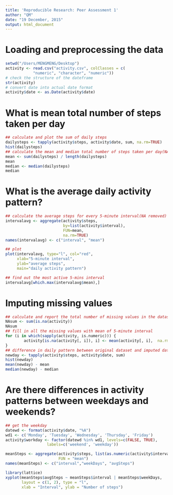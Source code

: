 ```yaml
---
title: 'Reproducible Research: Peer Assessment 1'
author: "QM"
date: "19 December, 2015"
output: html_document
---
```


# Loading and preprocessing the data
```r
setwd("/Users/MENGMENG/Desktop")
activity <- read.csv("activity.csv", colClasses = c(
            "numeric", "character", "numeric"))
# check the structure of the dateframe
str(activity)
# convert date into actual date format
activity$date <- as.Date(activity$date)
```
# What is mean total number of steps taken per day
```r
## calculate and plot the sum of daily steps
dailysteps <- tapply(activity$steps, activity$date, sum, na.rm=TRUE)
hist(dailysteps)
## calculate the mean and median total number of steps taken per day(NA removed)
mean <- sum(dailysteps) / length(dailysteps)
mean
median <- median(dailysteps)
median
```
# What is the average daily activity pattern?
```r
## calculate the average steps for every 5-minute interval(NA removed)
intervalavg <- aggregate(activity$steps,
                         by=list(activity$interval),
                         FUN=mean,
                         na.rm=TRUE)
names(intervalavg) <- c("interval", "mean")
```
```r
## plot 
plot(intervalavg, type="l", col="red", 
     xlab="5-minute interval",
     ylab="average steps",
     main="daily activity pattern")
```
```r
## find out the most active 5-mins interval
intervalavg[which.max(intervalavg$mean),]
```
# Imputing missing values
```r
## calculate and report the total number of missing values in the dataset
NAsum <- sum(is.na(activity))
NAsum
## fill in all the missing values with mean of 5-minute interval
for (i in which(sapply(activity, is.numeric))) {
        activity[is.na(activity[, i]), i] <- mean(activity[, i],  na.rm = TRUE)
}
## difference in daily pattern between original dataset and imputed dateset
newday <- tapply(activity$steps, activity$date, sum)
hist(newday)
mean(newday) - mean
median(newday) - median

```
# Are there differences in activity patterns between weekdays and weekends?
```r
## get the weekday 
datewd <- format(activity$date, "%A")
wd1 <- c('Monday', 'Tuesday', 'Wednesday', 'Thursday', 'Friday')
activity$workday <- factor(datewd %in% wd1, levels=c(FALSE, TRUE), 
                  labels=c('weekend', 'weekday'))

meanSteps <- aggregate(activity$steps, list(as.numeric(activity$interval), activity$workday),
                       FUN = "mean")
names(meanSteps) <- c("interval","weekDays", "avgSteps")
```
```r
library(lattice)
xyplot(meanSteps$avgSteps ~ meanSteps$interval | meanSteps$weekDays, 
       layout = c(1, 2), type = "l", 
       xlab = "Interval", ylab = "Number of steps")

```
